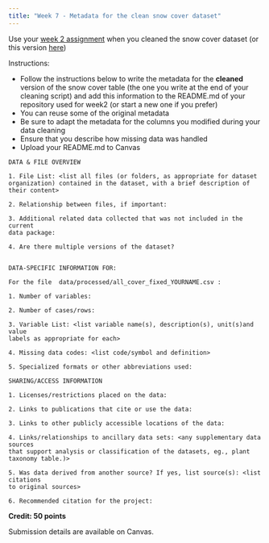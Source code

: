 ```yaml
---
title: "Week 7 - Metadata for the clean snow cover dataset"
---
```



Use your [week 2 assignment](https://ucsb-library-research-data-services.github.io/bren-eds213/modules/week02/hw-02.html) when you cleaned the snow cover dataset (or this version [here](https://github.com/UCSB-Library-Research-Data-Services/bren-meds213-data-cleaning/blob/main/data-cleaning.qmd))


Instructions:

- Follow the instructions below to write the metadata for the **cleaned** version of the snow cover table (the one you write at the end of your cleaning script) and add this information to the README.md of your repository used for week2 (or start a new one if you prefer)
- You can reuse some of the original metadata
- Be sure to adapt the metadata for the columns you modified during your data cleaning
- Ensure that you describe how missing data was handled 
- Upload your README.md to Canvas


```
DATA & FILE OVERVIEW

1. File List: <list all files (or folders, as appropriate for dataset 
organization) contained in the dataset, with a brief description of their content>

2. Relationship between files, if important:

3. Additional related data collected that was not included in the current
data package:

4. Are there multiple versions of the dataset? 


DATA-SPECIFIC INFORMATION FOR:

For the file  data/processed/all_cover_fixed_YOURNAME.csv : 

1. Number of variables:

2. Number of cases/rows:

3. Variable List: <list variable name(s), description(s), unit(s)and value 
labels as appropriate for each>

4. Missing data codes: <list code/symbol and definition>

5. Specialized formats or other abbreviations used:

SHARING/ACCESS INFORMATION

1. Licenses/restrictions placed on the data:

2. Links to publications that cite or use the data:

3. Links to other publicly accessible locations of the data:

4. Links/relationships to ancillary data sets: <any supplementary data sources 
that support analysis or classification of the datasets, eg., plant taxonomy table.)>

5. Was data derived from another source? If yes, list source(s): <list citations 
to original sources>

6. Recommended citation for the project:
```

**Credit: 50 points**

Submission details are available on Canvas.
